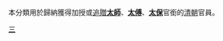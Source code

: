 本分類用於歸納獲得加授或[[追贈|追贈]]'''[[太師|太師]]'''、'''[[太傅|太傅]]'''、'''[[太保|太保]]'''官銜的[[清朝|清朝]]官員。

[[Category:清朝中央官員|三]]